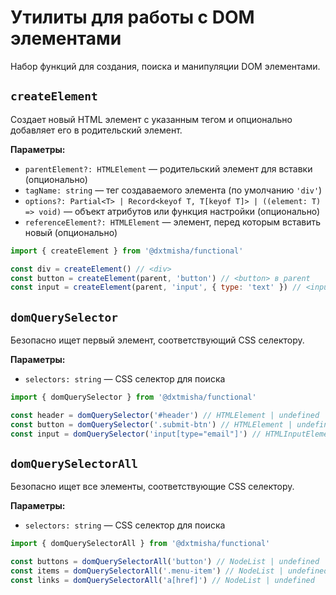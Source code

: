 
<Meta title='@dxtmisha/functional/ru/Element Utils'/>

# Утилиты для работы с DOM элементами

Набор функций для создания, поиска и манипуляции DOM элементами.

## `createElement`

Создает новый HTML элемент с указанным тегом и опционально добавляет его в родительский элемент.

**Параметры:**
- `parentElement?: HTMLElement` — родительский элемент для вставки (опционально)
- `tagName: string` — тег создаваемого элемента (по умолчанию `'div'`)
- `options?: Partial<T> | Record<keyof T, T[keyof T]> | ((element: T) => void)` — объект атрибутов или функция настройки (опционально)
- `referenceElement?: HTMLElement` — элемент, перед которым вставить новый (опционально)

```javascript
import { createElement } from '@dxtmisha/functional'

const div = createElement() // <div>
const button = createElement(parent, 'button') // <button> в parent
const input = createElement(parent, 'input', { type: 'text' }) // <input type="text">
```

## `domQuerySelector`

Безопасно ищет первый элемент, соответствующий CSS селектору.

**Параметры:**
- `selectors: string` — CSS селектор для поиска

```javascript
import { domQuerySelector } from '@dxtmisha/functional'

const header = domQuerySelector('#header') // HTMLElement | undefined
const button = domQuerySelector('.submit-btn') // HTMLElement | undefined
const input = domQuerySelector('input[type="email"]') // HTMLInputElement | undefined
```

## `domQuerySelectorAll`

Безопасно ищет все элементы, соответствующие CSS селектору.

**Параметры:**
- `selectors: string` — CSS селектор для поиска

```javascript
import { domQuerySelectorAll } from '@dxtmisha/functional'

const buttons = domQuerySelectorAll('button') // NodeList | undefined
const items = domQuerySelectorAll('.menu-item') // NodeList | undefined
const links = domQuerySelectorAll('a[href]') // NodeList | undefined
```
